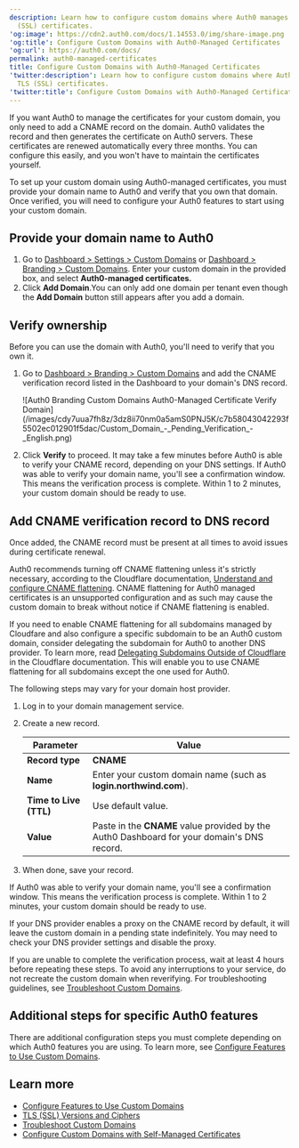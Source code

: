 ```yaml
---
description: Learn how to configure custom domains where Auth0 manages the TLS
  (SSL) certificates.
'og:image': https://cdn2.auth0.com/docs/1.14553.0/img/share-image.png
'og:title': Configure Custom Domains with Auth0-Managed Certificates
'og:url': https://auth0.com/docs/
permalink: auth0-managed-certificates
title: Configure Custom Domains with Auth0-Managed Certificates
'twitter:description': Learn how to configure custom domains where Auth0 manages the
  TLS (SSL) certificates.
'twitter:title': Configure Custom Domains with Auth0-Managed Certificates
---
```

If you want Auth0 to manage the certificates for your <Tooltip tip="Custom Domain: Third-party domain with a specialized, or vanity, name." cta="View Glossary" href="/glossary?term=custom+domain">custom domain</Tooltip>, you only need to add a CNAME record on the domain. Auth0 validates the record and then generates the certificate on Auth0 servers. These certificates are renewed automatically every three months. You can configure this easily, and you won't have to maintain the certificates yourself.

To set up your custom domain using Auth0-managed certificates, you must provide your domain name to Auth0 and verify that you own that domain. Once verified, you will need to configure your Auth0 features to start using your custom domain.

## Provide your domain name to Auth0

1. Go to [Dashboard > Settings > Custom Domains](https://manage.auth0.com/#/tenant/custom_domains) or [Dashboard > Branding > Custom Domains](https://manage.auth0.com/#/custom_domains). Enter your custom domain in the provided box, and select **Auth0-managed certificates.**
2. Click **Add Domain**.You can only add one domain per tenant even though the **Add Domain** button still appears after you add a domain.

## Verify ownership

Before you can use the domain with Auth0, you'll need to verify that you own it.

1. Go to [Dashboard > Branding > Custom Domains](https://manage.auth0.com/#/branding/custom_domains) and add the CNAME verification record listed in the Dashboard to your domain's DNS record.

   <Frame>![Auth0 Branding Custom Domains Auth0-Managed Certificate Verify Domain](/images/cdy7uua7fh8z/3dz8ii70nm0a5amS0PNJ5K/c7b58043042293f5502ec012901f5dac/Custom_Domain_-_Pending_Verification_-_English.png)</Frame>
2. Click **Verify** to proceed.
   It may take a few minutes before Auth0 is able to verify your CNAME record, depending on your DNS settings. If Auth0 was able to verify your domain name, you'll see a confirmation window. This means the verification process is complete. Within 1 to 2 minutes, your custom domain should be ready to use.

## Add CNAME verification record to DNS record

Once added, the CNAME record must be present at all times to avoid issues during certificate renewal.

<Callout icon="file-lines" color="#0EA5E9" iconType="regular">

Auth0 recommends turning off CNAME flattening unless it's strictly necessary, according to the Cloudflare documentation, [Understand and configure CNAME flattening](https://support.cloudflare.com/hc/en-us/articles/200169056-Understand-and-configure-CNAME-Flattening). CNAME flattening for Auth0 managed certificates is an unsupported configuration and as such may cause the custom domain to break without notice if CNAME flattening is enabled.

</Callout>

If you need to enable CNAME flattening for all subdomains managed by Cloudfare and also configure a specific subdomain to be an Auth0 custom domain, consider delegating the subdomain for Auth0 to another DNS provider. To learn more, read [Delegating Subdomains Outside of Cloudflare](https://support.cloudflare.com/hc/en-us/articles/360021357131-Delegating-Subdomains-Outside-of-Cloudflare) in the Cloudflare documentation. This will enable you to use CNAME flattening for all subdomains except the one used for Auth0.

The following steps may vary for your domain host provider.

1. Log in to your domain management service.
2. Create a new record.

   <table class="table"><thead>
   <tr>
   <th>Parameter</th>
   <th>Value</th>
   </tr>
   </thead>
   <tbody>
   <tr>
   <td><strong>Record type</strong></td>
   <td><strong>CNAME</strong></td>
   </tr>
   <tr>
   <td><strong>Name</strong></td>
   <td>Enter your custom domain name (such as <strong>login.northwind.com</strong>).</td>
   </tr>
   <tr>
   <td><strong>Time to Live (TTL)</strong></td>
   <td>Use default value.</td>
   </tr>
   <tr>
   <td><strong>Value</strong></td>
   <td>Paste in the <strong>CNAME</strong> value provided by the Auth0 Dashboard for your domain's DNS record.</td>
   </tr>
   </tbody>
   </table>
3. When done, save your record.

If Auth0 was able to verify your domain name, you'll see a confirmation window. This means the verification process is complete. Within 1 to 2 minutes, your custom domain should be ready to use.

<Callout icon="file-lines" color="#0EA5E9" iconType="regular">

If your DNS provider enables a proxy on the CNAME record by default, it will leave the custom domain in a pending state indefinitely. You may need to check your DNS provider settings and disable the proxy.

</Callout>

If you are unable to complete the verification process, wait at least 4 hours before repeating these steps. To avoid any interruptions to your service, do not recreate the custom domain when reverifying. For troubleshooting guidelines, see [Troubleshoot Custom Domains](/troubleshoot/integration-extensibility-issues/troubleshoot-custom-domains ).

## Additional steps for specific Auth0 features

There are additional configuration steps you must complete depending on which Auth0 features you are using. To learn more, see [Configure Features to Use Custom Domains](/customize/custom-domains/configure-features-to-use-custom-domains).

## Learn more

* [Configure Features to Use Custom Domains](/customize/custom-domains/configure-features-to-use-custom-domains)
* [TLS (SSL) Versions and Ciphers](/customize/custom-domains/self-managed-certificates/tls-ssl)
* [Troubleshoot Custom Domains](/troubleshoot/integration-extensibility-issues/troubleshoot-custom-domains)
* [Configure Custom Domains with Self-Managed Certificates](/customize/custom-domains/self-managed-certificates)